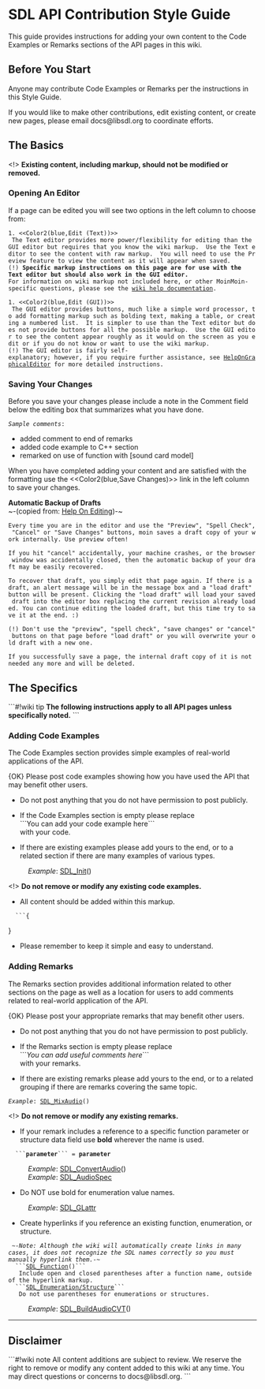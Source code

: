 <!-- pragma section-numbers off -->
<!-- pragma disable-camelcase -->

= SDL API Contribution Style Guide =

This guide provides instructions for adding your own content to the Code Examples or Remarks sections of the API pages in this wiki.


== Before You Start ==

Anyone may contribute Code Examples or Remarks per the instructions in this Style Guide.  

If you would like to make other contributions, edit existing content, or create new pages, please email docs@libsdl.org to coordinate efforts.

== The Basics ==

<!> '''Existing content, including markup, should not be modified or removed.'''

=== Opening An Editor ===
If a page can be edited you will see two options in the left column to choose from:
 1. <<Color2(blue,Edit (Text))>>
  The Text editor provides more power/flexibility for editing than the GUI editor but requires that you know the wiki markup.  Use the Text editor to see the content with raw markup.  You will need to use the Preview feature to view the content as it will appear when saved.
 (!) '''Specific markup instructions on this page are for use with the Text editor but should also work in the GUI editor.'''
 For information on wiki markup not included here, or other MoinMoin-specific questions, please see the [http://wiki.libsdl.org/moin.cgi/HelpOnEditing wiki help documentation].

 1. <<Color2(blue,Edit (GUI))>>
  The GUI editor provides buttons, much like a simple word processor, to add formatting markup such as bolding text, making a table, or creating a numbered list.  It is simpler to use than the Text editor but does not provide buttons for all the possible markup.  Use the GUI editor to see the content appear roughly as it would on the screen as you edit or if you do not know or want to use the wiki markup.
 (!) The GUI editor is fairly self-explanatory; however, if you require further assistance, see [http://wiki.libsdl.org/moin.cgi/HelpOnGraphicalEditor HelpOnGraphicalEditor] for more detailed instructions.

=== Saving Your Changes ===
Before you save your changes please include a note in the Comment field below the editing box that summarizes what you have done.
 ''Sample comments'': 
* added comment to end of remarks
* added code example to C++ section
* remarked on use of function with [sound card model]

When you have completed adding your content and are satisfied with the formatting use the <<Color2(blue,Save Changes)>> link in the left column to save your changes.

'''Automatic Backup of Drafts'''<br/>
~-(copied from: [http://wiki.libsdl.org/moin.cgi/HelpOnEditing Help On Editing])-~

 Every time you are in the editor and use the "Preview", "Spell Check", "Cancel" or "Save Changes" buttons, moin saves a draft copy of your work internally. Use preview often!

 If you hit "cancel" accidentally, your machine crashes, or the browser window was accidentally closed, then the automatic backup of your draft may be easily recovered.

 To recover that draft, you simply edit that page again. If there is a draft, an alert message will be in the message box and a "load draft" button will be present. Clicking the "load draft" will load your saved draft into the editor box replacing the current revision already loaded. You can continue editing the loaded draft, but this time try to save it at the end. :)

 (!) Don't use the "preview", "spell check", "save changes" or "cancel" buttons on that page before "load draft" or you will overwrite your old draft with a new one.

 If you successfully save a page, the internal draft copy of it is not needed any more and will be deleted. 

== The Specifics ==

```#!wiki tip
'''The following instructions apply to all API pages unless specifically noted.'''
```

=== Adding Code Examples ===
The Code Examples section provides simple examples of real-world applications of the API.

{OK} Please post code examples showing how you have used the API that may benefit other users.  
* Do not post anything that you do not have permission to post publicly.

* If the Code Examples section is empty please replace<br/>```You can add your code example here```<br/>with your code.

* If there are existing examples please add yours to the end, or to a related section if there are many examples of various types.  
: ''Example'': [[SDL_Init]]()

<!> '''Do not remove or modify any existing code examples.'''

* All content should be added within this markup.
   ```{
{{{#!highlight cpp
 
```
}}}}
* Please remember to keep it simple and easy to understand.

=== Adding Remarks ===
The Remarks section provides additional information related to other sections on the page as well as a location for users to add comments related to real-world application of the API.  

{OK} Please post your appropriate remarks that may benefit other users.  
* Do not post anything that you do not have permission to post publicly.

* If the Remarks section is empty please replace<br/>```''You can add useful comments here''```<br/>with your remarks.

* If there are existing remarks please add yours to the end, or to a related grouping if there are remarks covering the same topic.
 ''Example'': [[SDL_MixAudio]]()

<!> '''Do not remove or modify any existing remarks.'''

* If your remark includes a reference to a specific function parameter or structure data field use '''bold''' wherever the name is used.
   ```'''parameter'''``` = '''parameter'''
: ''Example'': [[SDL_ConvertAudio]]()
: ''Example'': [[SDL_AudioSpec]]
* Do NOT use bold for enumeration value names.
: ''Example'': [[SDL_GLattr]]

* Create hyperlinks if you reference an existing function, enumeration, or structure.
  ~-''Note: Although the wiki will automatically create links in many cases, it does not recognize the SDL names correctly so you must manually hyperlink them.''-~<br/>
  ```[[SDL_Function]]()```<br/>
   Include open and closed parentheses after a function name, outside of the hyperlink markup.<br/>
  ```[[SDL_Enumeration/Structure]]```<br/>
   Do not use parentheses for enumerations or structures.
: ''Example'': [[SDL_BuildAudioCVT]]()

----
== Disclaimer ==
```#!wiki note
All content additions are subject to review.  We reserve the right to remove or modify any content added to this wiki at any time.  You may direct questions or concerns to docs@libsdl.org.
```
